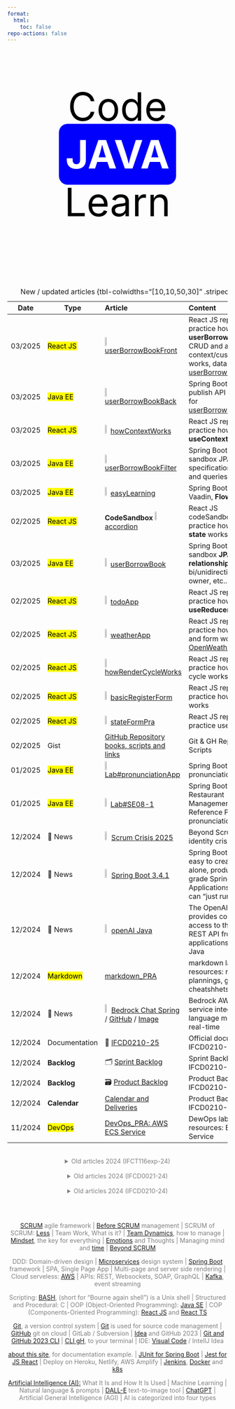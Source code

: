 ```yaml
---
format:
  html:
    toc: false
repo-actions: false
---
```


<link rel="stylesheet" type="text/css" href="//fonts.googleapis.com/css?family=Roboto" />

<style>

.animated-text {
  font-size: 90px;
  color: #000;
  font-family; 'Roboto';
  text-align: center;
}

@keyframes letterAnimation {
  0% { opacity: 0; transform: translateY(-10px); }
  10% { opacity: 1; transform: translateY(0); }
  100% { opacity: 0; transform: translateY(10px); }
}

#spin {
  color:white;
}
#spin:after {
  content:"";
  padding: 15px;
  border-radius: 20px;
  animation: spin 16s linear infinite;
}
@keyframes spin {
  0% { content: "JAVA";background-color:blue;}
  10% { content:"REACT"; }
  18% { content:"SPRING BOOT"; }
  23% { content: "UML"; }
  30% { content:"BASH"; }
  36% { content:"MINDSET"; }
  43% { content:"SCRUM";}
  50% { content: "LINUX"; }
  62% { content: "API REST"; }
  74% { content: "DEVOPS"; }
  86% { content: "AWS"; }
  95% { content: "MARKDOWN"; }
  100% { content: "QUARTO";background-color: red; }
}


</style>

::: {.column-screen}

<div class="animated-text">
<p>Code </br><b><span id="spin"></span></b></br>Learn</p>
</div>

:::

<div style="text-align:center;color:grey">


</br></br>


:::{.column-page}


| Date | Type | Article | Content |
| -- | -- | :-- | :-- |
| 03/2025 |    <mark>React JS</mark> | ![](/images/home/react-log.png){width="5%"} [userBorrowBookFront](https://github.com/AlbertProfe/userBorrowBookFront){.external target='_blank'}  | React JS repo to practice how **userBorrowBookFront** CRUD and axios with context/custom hook works, data from [userBorrowBookBack](https://github.com/AlbertProfe/userBorrowBookBack){.external target='_blank'}   |
| 03/2025 |    <mark>Java EE</mark> | ![](/images/home/java-logo.png){width="5%"} [userBorrowBookBack](https://github.com/AlbertProfe/userBorrowBookBack){.external target='_blank'}  |  Spring Boot repo to publish API Rest data for [userBorrowBookFront](https://github.com/AlbertProfe/userBorrowBookFront){.external target='_blank'}   |
| 03/2025 |    <mark>React JS</mark> | ![](/images/home/react-log.png){width="5%"} [howContextWorks](https://github.com/AlbertProfe/howContextWorks){.external target='_blank'}  | React JS repo to practice how **useContext** works  |
| 03/2025 |    <mark>Java EE</mark> | ![](/images/home/java-logo.png){width="5%"} [userBorrowBookFilter](https://github.com/AlbertProfe/userBorrowBookFilter){.external target='_blank'}  |  Spring Boot repo sandbox JPA Criteria specification: **filters** and queries  |
| 03/2025 |    <mark>Java EE</mark> | ![](/images/home/java-logo.png){width="5%"} [easyLearning](https://github.com/AlbertProfe/easyLearning){.external target='_blank'}  | Spring Boot repo Vaadin, **Flow and Hilla**  |
| 02/2025 |    <mark>React JS</mark> |  **CodeSandbox** ![](/images/home/react-log.png){width="5%"} [accordion](https://codesandbox.io/p/sandbox/nt8zkz?file=%2Fsrc%2FFAQ.jsx){.external target='_blank'}  | React JS codeSandbox to practice how **sharing state** works  |
| 03/2025 |    <mark>Java EE</mark> | ![](/images/home/java-logo.png){width="5%"} [userBorrowBook](https://github.com/AlbertProfe/userBorrowBook){.external target='_blank'}  | Spring Boot repo sandbox **JPA relationships**: bi/unidirectional, owner, etc..  |
| 02/2025 |    <mark>React JS</mark> | ![](/images/home/react-log.png){width="5%"} [todoApp](https://github.com/AlbertProfe/todoApp){.external target='_blank'}  | React JS repo to practice how **useReducer** works  |
| 02/2025 |    <mark>React JS</mark> | ![](/images/home/react-log.png){width="5%"} [weatherApp](https://github.com/AlbertProfe/weatherApp){.external target='_blank'}  | React JS repo to practice how API Rest and form works with [OpenWeatherMap](https://openweathermap.org/){.external target='_blank'}   |
| 02/2025 |    <mark>React JS</mark> | ![](/images/home/react-log.png){width="5%"} [howRenderCycleWorks](https://github.com/AlbertProfe/howRenderCycleWorks){.external target='_blank'}  | React JS repo to practice how render cycle works   |
| 02/2025 |    <mark>React JS</mark> | ![](/images/home/react-log.png){width="5%"} [basicRegisterForm](https://github.com/AlbertProfe/basicRegisterForm){.external target='_blank'}  | React JS repo to practice how a form works  |
| 02/2025 |    <mark>React JS</mark> | ![](/images/home/react-log.png){width="5%"} [stateFormPra](https://github.com/AlbertProfe/stateFormPra){.external target='_blank'}  | React JS repo to practice useState |
| 02/2025 |  Gist | [GitHub Repository books, scripts and links](https://gist.github.com/AlbertProfe/5df0fbb6655a5fae331bf16a9c14b249){.external target='_blank'} | Git & GH Repository Scripts  |
| 01/2025 |    <mark>Java EE</mark> | ![](/images/home/java-logo.png){width="5%"} [Lab#pronunciationApp](https://github.com/AlbertProfe/pronunciationApp/tree/master){.external target='_blank'}  | Spring Boot pronunciationApp  |
| 01/2025 |    <mark>Java EE</mark> | ![](/images/home/java-logo.png){width="5%"} [Lab#SE08-1](/springboot/sblab8-1.qmd) | Spring Boot Restaurant Management Reference Project to pronunciationApp  |
| 12/2024 | 📜 News | ![](/images/home/new-icon-1497910_1280.png){width="6%"} [Scrum Crisis 2025](/scrum/scrum-week14.qmd#the-scrum-and-agile-identity-crisis-2025){.external target='_blank'} | Beyond Scrum 2025: identity crisis |
| 12/2024 | 📜 News | ![](/images/home/new-icon-1497910_1280.png){width="6%"} [Spring Boot 3.4.1](https://spring.io/projects/spring-boot){.external target='_blank'}  | Spring Boot makes it easy to create stand-alone, production-grade Spring based Applications that you can "just run"   |
| 12/2024 | 📜 News | ![](/images/home/new-icon-1497910_1280.png){width="6%"} [openAI Java](https://github.com/openai/openai-java){.external target='_blank'}  | The OpenAI Java SDK provides convenient access to the OpenAI REST API from applications written in Java  |
| 12/2024 |    <mark>Markdown</mark> | [markdown_PRA](https://github.com/AlbertProfe/markdown_PRA/tree/master){.external target='_blank'} | markdown labs and resources: roadmaps, plannings, guides, cheatshhets  |
| 12/2024 | 📜 News | ![](/images/home/new-icon-1497910_1280.png){width="6%"} [Bedrock Chat Spring](https://spring.io/blog/2024/12/10/spring-ai-amazon-bedrock-nova){.external target='_blank'} / [GitHub](https://github.com/tzolov/spring-ai-bedrock-nova-demo){.external target='_blank'} / [Image](https://pbs.twimg.com/media/GebVT0aWgAAdAsZ?format=jpg&name=4096x4096){.external target='_blank'} | Bedrock AWS AI service integrates its language models with real-time  |
| 12/2024 |  Documentation |  📜  [IFCD0210-25](/ifcd0210-25/ifcd0210-25.qmd) | Official documents IFCD0210-25 course  |
| 12/2024 | **Backlog** | 🗂 [Sprint Backlog](/ifcd0210-25/ifcd0210-backlog-sprint-25.qmd) | Sprint Backlog IFCD0210-25  |
| 12/2024  | **Backlog** | 🗃 [Product Backlog](/ifcd0210-25/ifcd0210-backlog-product-25.qmd) | Product Backlog IFCD0210-25  |
| 12/2024  | **Calendar** |  [Calendar and Deliveries](/ifcd0210-25/ifcd0210-deliveries-25.qmd) | Product Backlog IFCD0210-25  |
| 11/2024 |    <mark>DevOps</mark> | [DevOps_PRA: AWS ECS Service](https://github.com/AlbertProfe/DevOps_PRA/tree/master/Resources/AWS/%20ECR-ECS-Publish-DockerContainer){.external target='_blank'} | DewOps labs and resources: ECS Service  |
: New / updated articles {tbl-colwidths="[10,10,50,30]" .striped .hover}


</br>
<details>
<summary>Old articles 2024 (IFCT116exp-24)</summary>

| Date | Type | Article | Content |
| -- | -- | :-- | :-- |
| 11/2024 | 📜 News | ![](/images/home/new-icon-1497910_1280.png){width="6%"} [Perplexity Chat Spring](https://docs.spring.io/spring-ai/reference/api/chat/perplexity-chat.html){.external target='_blank'} | Perplexity AI service integrates its language models with real-time  |
| 11/2024 | 📘 **Book** | ![](/images/home/new-icon-1497910_1280.png){width="6%"} [Docker para DevOps](http://dockerparadevops.com/)| De noob a experrto |
| 11/2024 |  Gist | [Authomate Sync to Local](https://gist.github.com/AlbertProfe/4f9d89ffe14beb62d166730929070e9a){.external target='_blank'} | Git & GH Sync Owner/Forked/Local  |
| 11/2024 |    <mark>DevOps</mark> | [DevOps_PRA: commits](hhttps://github.com/AlbertProfe/DevOps_PRA/commits/master/){.external target='_blank'} | DewOps labs and resources commits |
| 11/2024 |    <mark>DevOps</mark> | [DevOps_PRA](https://github.com/AlbertProfe/DevOps_PRA){.external target='_blank'} | DewOps labs and resources  |
| 11/2024 |  Documentation |  📜  [IFCT116-24](/ifct116-24/ifct116-24.qmd) | Official documents IFCT116exp-24 course  |
| 11/2024 | **Backlog** | 🗂 [Sprint Backlog](/ifct116-24/ifct116-backlog-sprint-24.qmd) | Sprint Backlog IFCT116exp-24  |
| 11/2024  | **Backlog** | 🗃 [Product Backlog](/ifct116-24/ifct116-backlog-product-24.qmd) | Product Backlog IFCT116exp-24  |
| 11/2024  | **Calendar** |  [Calendar and Deliveries](/ifct116-24/ifct116-deliveries-24.qmd) | Product Backlog IFCT116exp-24  |
: New / updated articles {tbl-colwidths="[10,10,50,30]" .striped .hover}

</details>

</br>
<details>
<summary>Old articles 2024 (IFCD0021-24)</summary>

| Date | Type | Article | Content |
| -- | -- | :-- | :-- |
| 11/2024 |    <mark>Java EE</mark> | ![](/images/home/java-logo.png){width="5%"} [Lab#SE09-1](/springboot/sblab9-1.qmd) | Spring Boot SpringIO Conferences  |
| 11/2024 |  Gist | [Git Repository Test Management Scripts](https://gist.github.com/AlbertProfe/262beaa9b9965df80241049923a77dee){.external target='_blank'} | Git & GH Repository Test Creation and Deletion Scripts  |
| 10/2024 |    <mark>Java EE</mark> | ![](/images/home/java-logo.png){width="5%"} [Lab#SE08-1](/springboot/sblab8-1.qmd) | Spring Boot Restaurant Managament  |
| 09/2024 |  Gist | [Projects UML](https://gist.github.com/AlbertProfe/ae6bf1af9cee2ccf77d6c400556d18c7){.external target='_blank'} | Java SE UML 10 projects class exercise  |
| 09/2024 |  <mark>Java SE</mark> | ![](/images/home/java-logo.png){width="5%"} [Lab#Restaurant](https://github.com/AlbertProfe/restaurant) | Java SE UML & project lab  |
| 09/2024 |  Documentation |  📜  [IFCD0021-24](/ifcd0021-24/ifcd0021-24.qmd) | Official documents IFCD0021-24 course  |
| 09/2024 | **Backlog** | 🗂 [Sprint Backlog](/ifcd0021-24/ifcd0021backlog-sprint-24.qmd) | Sprint Backlog IFCD0021-24  |
| 09/2024  | **Backlog** | 🗃 [Product Backlog](/ifcd0021-24/ifcd0021backlog-product-24.qmd) | Product Backlog IFCD0021-24  |
: New / updated articles {tbl-colwidths="[10,10,50,30]" .striped .hover}

</details>

</br>
<details>
<summary>Old articles 2024 (IFCD0210-24)</summary>


| Date | Type | Article | Content |
| -- | -- | :-- | :-- |
| 06/2024 | **Backlog** | 🗂 [Sprint Backlog](/ifcd0210-24/ifcd0210backlog-sprint-24.qmd) | Sprint Backlog IFCD0210-24  |
| 06/2024  | **Backlog** | 🗃 [Product Backlog](/ifcd0210-24/ifcd0210backlog-product-24.qmd) | Product Backlog IFCD0210-24  |
| 06/2024 |    <mark>Next JS</mark> | ![](/images/home/react-log.png){width="5%"} [NextJS movies next-flix-router project](https://github.com/AlbertProfe/next-flix-router/wiki) |  NextJS & mongoDB router   |
| 06/2024 |    <mark>Next JS</mark> | ![](/images/home/react-log.png){width="5%"} [NextJS movies next-flix project](https://github.com/AlbertProfe/next-flix/wiki) |  NextJS & mongoDB pages   |
| 06/2024 |    <mark>Java EE</mark> | ![](/images/home/java-logo.png){width="5%"} [Spring Boot Security & Deploy AWS EC2](https://github.com/AlbertProfe/securityDeploy/wiki) | Spring Boot Security & Deploy AWS EC2 with SSH  |
| 06/2024 |    <mark>Java EE</mark> | ![](/images/home/java-logo.png){width="5%"} [Spring Boot Assistant AI](https://github.com/AlbertProfe/AssistantAI/wiki) | Spring Boot Assistant AI  |
| 06/2024 |    <mark>Java EE</mark> | ![](/images/home/java-logo.png){width="5%"} [Spring Boot JPA: JPQL & queries](https://github.com/AlbertProfe/simulations/wiki/simulations-v1.1) | Spring Boot Queries  |
| 05/2024 |    <mark>React JS</mark> | ![](/images/home/react-log.png){width="5%"} [Authentication ReactJS Cognito Identity User Pool AWS SDK JS v3](https://github.com/AlbertProfe/authReactCognitoJS/wiki) | React JS AWS SDK, Auth, Cognito lab  |
| 05/2024 |    <mark>React JS</mark> | ![](/images/home/react-log.png){width="5%"} [Chat React JS & AWS Server](https://github.com/AlbertProfe/Chat/wiki) | React JS AWS, WebSocket, Semantic CSS lab  |
| 04/2024 | 📘 **Book** | ![](/images/home/new-icon-1497910_1280.png){width="6%"} [Expert One-on-One J2EE™ Design and Development](/books/j2ee.qmd)| New added book on programming Java EE |
| 04/2024 |    <mark>Java EE</mark> | ![](/images/home/java-logo.png){width="5%"} [Spring Framework & Boot is now 20 & 10 years old: 2004-2014-2024](/spring/spring-basics.qmd#boot-2024) | Spring timeline  |
| 03/2024 |    <mark>Java EE</mark> | ![](/images/home/java-logo.png){width="5%"} [Simulation wiki github](https://github.com/AlbertProfe/simulations/wiki) | Spring Boot, JPA, H2 DB, API Rest  |
| 03/2024 |    <mark>React JS</mark> | ![](/images/home/react-log.png){width="5%"} [Lab#RE07-1: traffic lights Simulation](/reactjs/rjslab7-1.qmd) | React JS data, form and hooks lab  |
| 02/2024 | 📜 News | ![](/images/home/new-icon-1497910_1280.png){width="6%"} [Technology Trends for 2024](https://www.oreilly.com/radar/technology-trends-for-2024/){.external target='_blank'} | Where the Industry Is Headed  |
| 02/2024 | 📘 **Book** | ![](/images/home/new-icon-1497910_1280.png){width="6%"} [Playing to win](/books/playingtowin.qmd)| New added book on strategy    |
| 01/2024 |  <mark>Java SE</mark> | ![](/images/home/java-logo.png){width="5%"} [Lab#SE04-1: healthyFood Restaurant, Core Model](/javase/selab4-1.qmd) | Java SE UML lab  |
| 01/2024 |    <mark>React JS</mark> | ![](/images/home/react-log.png){width="5%"} [Lab#RE06-1: healthyFood Restaurant](/reactjs/rjslab6-1.qmd) | React JS composition lab  |
: Old articles {tbl-colwidths="[10,10,50,30]" .striped .hover}


</details>

:::

</br></br>

[SCRUM](/scrum/scrum-what-concepts.qmd) agile framework |   [Before SCRUM](/scrum/scrum-week10.qmd) management | SCRUM of SCRUM: [Less](/scrum/scrum-week14.qmd#scrum-of-scrum-less) | Team Work, What is it? | [Team Dynamics](/scrum/scrum-week11.qmd), how to manage  | [Mindset](/scrum/scrum-week5.qmd), the key for everything  | [Emotions](/scrum/scrum-week12.qmd) and Thoughts | Managing mind and [time](/scrum/scrum-week7.qmd) | [Beyond SCRUM](/scrum/scrum-week14.qmd)


DDD: Domain-driven design |  [Microservices](https://dotnet.microsoft.com/download/e-book/microservices-architecture/pdf) design system |  [Spring Boot](https://spring.io/) framework | SPA, Single Page App |    Multi-page and server side rendering |    Cloud serveless: [AWS](https://aws.amazon.com/) |  APIs: REST, Websockets, SOAP, GraphQL |  [Kafka](https://kafka.apache.org/intro), event streaming


Scripting: [BASH](/linux/linux-what-bash.qmd), (short for “Bourne again shell”) is a Unix shell |  Structured and Procedural: C |   OOP (Object-Oriented Programming): [Java SE](https://java-programming.mooc.fi/) |  COP (Components-Oriented Programming): [React JS](https://reactjs.org/) and [React TS](https://www.typescriptlang.org/docs/handbook/react.html)


[Git](/devops/devops-vc-git.qmd), a version control system |  [Git](https://git-scm.com/) is used for source code management |   [GitHub](https://github.com/) git on cloud |  GitLab / Subversion |   [Idea](/devops/devops-vc-ideagithub.qmd) and GitHub 2023 |  [Git and GitHub 2023 CLI](/devops/devops-vc-gitgh.qmd) |  [CLI gH](https://cli.github.com/), to your terminal |   IDE: [Visual Code](/devops/devops-ide-visualcode.qmd) / IntellJ Idea


[about this site](about/about-this-site.qmd), for documentation example. |  [JUnit for Spring Boot](https://junit.org/junit5/) |  [Jest for JS React](https://jestjs.io/) |  Deploy on Heroku, Netlify, AWS Amplify |  [Jenkins](https://www.jenkins.io/), [Docker](https://www.docker.com/) and [k8s](https://kubernetes.io/)



[Artificial Intelligence (AI):](https://www.investopedia.com/terms/a/artificial-intelligence-ai.asp) What It Is and How It Is Used |  Machine Learning |  Natural language & prompts |  [DALL-E](https://www.investopedia.com/openai-rolls-out-upgraded-ai-image-generation-tool-with-dall-e-3-7972607) text-to-image tool |  [ChatGPT](https://openai.com/blog/chatgpt) |  Artificial General Intelligence (AGI) |  AI is categorized into four types


</div>



